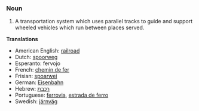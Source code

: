 ===Noun===
#A transportation system which uses parallel tracks to guide and support wheeled vehicles which run between places served.
'''Translations'''
*American English: [[railroad]]
*Dutch: [[spoorweg]]
*Esperanto: fervojo
*French: [[chemin de fer]]
*Frisian: [[spoarwei]]
*German: [[Eisenbahn]]
*Hebrew: [[רכבת]]
*Portuguese: [[ferrovia]], [[estrada de ferro]]
*Swedish: [[järnväg]]